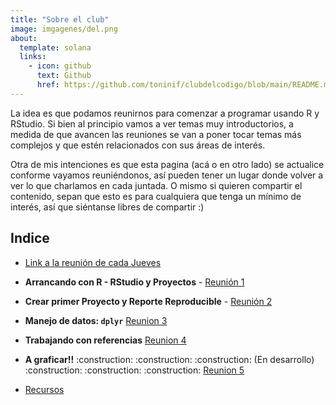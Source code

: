 ```yaml
---
title: "Sobre el club"
image: imgagenes/del.png
about:
  template: solana
  links:
    - icon: github
      text: Github
      href: https://github.com/toninif/clubdelcodigo/blob/main/README.md
---
```


La idea es que podamos reunirnos para comenzar a programar usando R y RStudio. Si bien al principio vamos a ver temas muy introductorios, a medida de que avancen las reuniones se van a poner tocar temas más complejos y que estén relacionados con sus áreas de interés.

Otra de mis intenciones es que esta pagina (acá o en otro lado) se actualice conforme vayamos reuniéndonos, así pueden tener un lugar donde volver a ver lo que charlamos en cada juntada. O mismo si quieren compartir el contenido, sepan que esto es para cualquiera que tenga un mínimo de interés, así que siéntanse libres de compartir :)

## Indice

-   [Link a la reunión de cada Jueves](https://us02web.zoom.us/j/84578688435)

-   **Arrancando con R - RStudio y Proyectos** - [Reunión 1](https://toninif.github.io/blog_clubdelcodigo/reunion1.html)

-   **Crear primer Proyecto y Reporte Reproducible** - [Reunión 2](https://toninif.github.io/blog_clubdelcodigo/reunion2.html)

-   **Manejo de datos: `dplyr`** [Reunion 3](https://toninif.github.io/blog_clubdelcodigo/reunion3.html)

-   **Trabajando con referencias** [Reunion 4](https://toninif.github.io/blog_clubdelcodigo/reunion4.html)

-   **A graficar!!** :construction: :construction: :construction: (En desarrollo) :construction: :construction: :construction: [Reunion 5](https://toninif.github.io/blog_clubdelcodigo/reunion5.html)

-   [Recursos](https://toninif.github.io/blog_clubdelcodigo/recursos.html)
